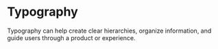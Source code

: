 
<Meta title="Application Guidelines|Typography" component={Text} />

# Typography

Typography can help create clear hierarchies, organize information, and guide users through a product or experience.

<Preview>
  <Story name="Elements">
    <Grid align="bottom" columns="1">
      <Label text="Label"/>
      <Link text="Link" />
      <Text text="Text" />
      <Title text="Title" />
    </Grid>
  </Story>
</Preview>

#### Sizes

<Preview>
  <Story name="Sizes">
    <Grid columns="1" gap="4xl">
    <Title text="Title 4XL" size="4xl" />
    <Title text="Title 3XL" size="3xl" />
    <Title text="Title 2XL" size="2xl" />
    <Title text="Title XL" size="xl" />
    <Title text="Title LG" size="lg" />
    <Title text="Title" />
    <Text text="Text LG" size="lg" />
    <Text text="Text Regular"/>
    <Text text="Text SM" size="sm" />
    <Text text="Text XS" size="xs" />
      <Label text="Label XXS" size="xxs" uppercase />
      <Label text="Label XS" size="xs" />
      <Label text="Label SM" size="sm" />
      <Label text="Label Regular"/>
      <Label text="Label LG" size="lg"  uppercase/>
       <Link text="Normal Link"/>
      <Link text="Large Link" size="lg" />
      <Link text="XLarge Link" size="xl" />
      <Link text="XXLarge Link" size="2xl" />
    </Grid>
  </Story>
</Preview>



#### Weight

<Preview>
  <Story name="Weight">
    <Grid columns="1" gap="xl">
    <Grid columns="1">
      <Text text="Light Text" weight="light" />
      <Text text="Regular Text"  />
      <Text text="Bold Text" weight="bold"/>
      </Grid>
      <Grid columns="1">
      <Title text="Light Title" weight="light" />
      <Title text="Regular Title"  />
      <Title text="Bold Title" weight="bold"/>
      </Grid>
      <Grid columns="1">
      <Label text="Light Label" weight="light" />
      <Label text="Regular Label"  />
      <Label text="Bold Label" weight="bold"/>
      </Grid>
      <Grid columns="1">
       <Link text="Light Link" weight="light"/>
      <Link text="Regular Link"  />
      <Link text="Bold Link" weight="bold" />
      </Grid>
    </Grid>
  </Story>
</Preview>




### Props

#### Text Props
<Props of={Text} />

#### Title Props
<Props of={Title} />

#### Label Props
<Props of={Label} />

#### Link Props
<Props of={Link} />